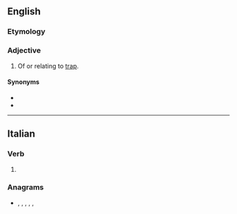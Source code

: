 ==English==

===Etymology===
{{suffix|en|trap|ose}}

===Adjective===
{{en-adj}}

# {{lb|en|mineralogy}} Of or relating to [[trap]].

====Synonyms====
* {{l|en|trappous}}
* {{l|en|trappy}}

----

==Italian==

===Verb===
{{head|it|verb form}}

# {{inflection of|trapporre||3|s|phis|lang=it}}

===Anagrams===
* {{l|it|appresto}}, {{l|it|apprestò}}, {{l|it|preposta}}, {{l|it|stapperò}}, {{l|it|stoppare}}, {{l|it|stopperà}}